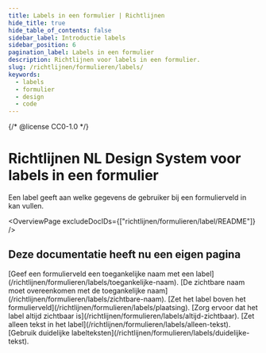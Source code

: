 ```yaml
---
title: Labels in een formulier | Richtlijnen
hide_title: true
hide_table_of_contents: false
sidebar_label: Introductie labels
sidebar_position: 6
pagination_label: Labels in een formulier
description: Richtlijnen voor labels in een formulier.
slug: /richtlijnen/formulieren/labels/
keywords:
  - labels
  - formulier
  - design
  - code
---
```


{/* @license CC0-1.0 */}


# Richtlijnen NL Design System voor labels in een formulier

Een label geeft aan welke gegevens de gebruiker bij een formulierveld in kan vullen.

<OverviewPage excludeDocIDs={["richtlijnen/formulieren/label/README"]} />

## Deze documentatie heeft nu een eigen pagina

<FragmentRedirect id="geef-een-formulierveld-toegankelijke-naam-met-een-label">
  [Geef een formulierveld een toegankelijke naam met een label](/richtlijnen/formulieren/labels/toegankelijke-naam).
</FragmentRedirect>
<FragmentRedirect id="de-zichtbare-naam-moet-overeenkomen-met-de-toegankelijke-naam">
  [De zichtbare naam moet overeenkomen met de toegankelijke naam](/richtlijnen/formulieren/labels/zichtbare-naam).
</FragmentRedirect>
<FragmentRedirect id="zet-het-label-boven-het-formulierveld">
  [Zet het label boven het formulierveld](/richtlijnen/formulieren/labels/plaatsing).
</FragmentRedirect>
<FragmentRedirect id="zorg-ervoor-dat-het-label-altijd-zichtbaar-is">
  [Zorg ervoor dat het label altijd zichtbaar is](/richtlijnen/formulieren/labels/altijd-zichtbaar).
</FragmentRedirect>
<FragmentRedirect id="zet-alleen-tekst-in-het-label">
  [Zet alleen tekst in het label](/richtlijnen/formulieren/labels/alleen-tekst).
</FragmentRedirect>
<FragmentRedirect id="gebruik-duidelijke-labelteksten">
  [Gebruik duidelijke labelteksten](/richtlijnen/formulieren/labels/duidelijke-tekst).
</FragmentRedirect>

<FooterInfo />
